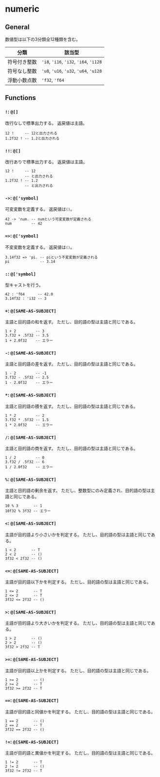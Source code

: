 # numeric

## General

数値型は以下の3分類全12種類を含む。

| 分類 | 該当型 |
| --- | --- |
| 符号付き整数 | `'i8`, `'i16`, `'i32`, `'i64`, `'i128` |
| 符号なし整数 | `'u8`, `'u16`, `'u32`, `'u64`, `'u128` |
| 浮動小数点数 | `'f32`, `'f64` |

## Functions

### `!`: `@[]`

改行なしで標準出力する。
返戻値は主語。

```fuzzy
12 !     -- 12と出力される
1.2f32 ! -- 1.2と出力される
```

### `!!`: `@[]`

改行ありで標準出力する。
返戻値は主語。

```fuzzy
12 !     -- 12
         -- と出力される
1.2f32 ! -- 1.2
         -- と出力される
```

### `->`: `@['symbol]`

可変変数を定義する。
返戻値は`()`。

```fuzzy
42 -> 'num. -- numという可変変数が定義される
num         -- 42
```

### `=>`: `@['symbol]`

不変変数を定義する。
返戻値は`()`。

```fuzzy
3.14f32 => 'pi. -- piという不変変数が定義される
pi              -- 3.14
```

### `:`: `@['symbol]`

型キャストを行う。

```fuzzy
42 : 'f64      -- 42.0
3.14f32 : 'i32 -- 3
```

### `+`: `@[SAME-AS-SUBJECT]`

主語と目的語の和を返す。
ただし、目的語の型は主語と同じである。

```fuzzy
1 + 2         -- 3
3.f32 + .5f32 -- 3.5
1 + 2.0f32    -- エラー
```

### `-`: `@[SAME-AS-SUBJECT]`

主語と目的語の差を返す。
ただし、目的語の型は主語と同じである。

```fuzzy
1 - 2         -- -1
3.f32 - .5f32 -- 2.5
1 - 2.0f32    -- エラー
```

### `*`: `@[SAME-AS-SUBJECT]`

主語と目的語の積を返す。
ただし、目的語の型は主語と同じである。

```fuzzy
1 * 2         -- 2
3.f32 * .5f32 -- 1.5
1 * 2.0f32    -- エラー
```

### `/`: `@[SAME-AS-SUBJECT]`

主語と目的語の商を返す。
ただし、目的語の型は主語と同じである。

```fuzzy
1 / 2         -- 0
3.f32 / .5f32 -- 6
1 / 2.0f32    -- エラー
```

### `%`: `@[SAME-AS-SUBJECT]`

主語と目的語の剰余を返す。
ただし、整数型にのみ定義され、目的語の型は主語と同じである。

```fuzzy
10 % 3       -- 1
10f32 % 3f32 -- エラー
```

### `<`: `@[SAME-AS-SUBJECT]`

主語が目的語より小さいかを判定する。
ただし、目的語の型は主語と同じである。

```fuzzy
1 < 2       -- T
2 < 2       -- ()
3f32 < 2f32 -- ()
```

### `<=`: `@[SAME-AS-SUBJECT]`

主語が目的語以下かを判定する。
ただし、目的語の型は主語と同じである。

```fuzzy
1 <= 2       -- T
2 <= 2       -- T
3f32 <= 2f32 -- ()
```

### `>`: `@[SAME-AS-SUBJECT]`

主語が目的語より大きいかを判定する。
ただし、目的語の型は主語と同じである。

```fuzzy
1 > 2       -- ()
2 > 2       -- ()
3f32 > 2f32 -- T
```

### `>=`: `@[SAME-AS-SUBJECT]`

主語が目的語以上かを判定する。
ただし、目的語の型は主語と同じである。

```fuzzy
1 >= 2       -- ()
2 >= 2       -- T
3f32 >= 2f32 -- T
```

### `==`: `@[SAME-AS-SUBJECT]`

主語が目的語と同値かを判定する。
ただし、目的語の型は主語と同じである。

```fuzzy
1 == 2       -- ()
2 == 2       -- T
3f32 == 2f32 -- ()
```

### `!=`: `@[SAME-AS-SUBJECT]`

主語が目的語と異値かを判定する。
ただし、目的語の型は主語と同じである。

```fuzzy
1 != 2       -- T
2 != 2       -- ()
3f32 != 2f32 -- T
```
